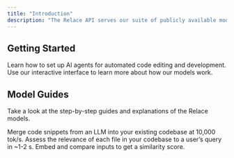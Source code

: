 ```yaml
---
title: "Introduction"
description: "The Relace API serves our suite of publicly available models for code generation. "
---
```


## Getting Started

<CardGroup cols="2">
  <Card
    title="Agent Setup Guide"
    icon="robot"
    iconType="regular"
    href="/docs/agent-guide"
  >
    Learn how to set up AI agents for automated code editing and development.
  </Card>
  <Card
    title="Try the Playground"
    icon="circle-check"
    href="https://app.relace.ai/playground/instant-apply"
  >
    Use our interactive interface to learn more about how our models work.
  </Card>
</CardGroup>

## Model Guides

Take a look at the step-by-step guides and explanations of the Relace models.

<CardGroup cols="2">
  <Card
    title="Instant Apply"
    icon="merge"
    href="/docs/instant-apply/quickstart"
  >
    Merge code snippets from an LLM into your existing codebase at 10,000 tok/s.
  </Card>
  <Card
    title="Code Reranker"
    icon="arrow-down-1-9"
    href="/docs/code-reranker/quickstart"
  >
    Assess the relevance of each file in your codebase to a user’s query in ~1-2
    s.
  </Card>
  <Card
    title="Embedding Model"
    icon="chart-scatter"
    href="/docs/embeddings/quickstart"
  >
    Embed and compare inputs to get a similarity score.
  </Card>
</CardGroup>
